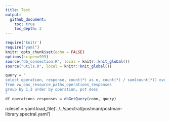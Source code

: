 ```yaml
---
title: Test
output:
  github_document:
    toc: true
    toc_depth: 2
---
```


```r
require('knitr')
require("yaml")
knitr::opts_chunk$set(echo = FALSE)
options(scipen=999)
source("db_connection.R", local = knitr::knit_global())
source("utils.R", local = knitr::knit_global())
```

```r
query = "
select operation, response, count(*) as n, count(*) / sum(count(*)) over(partition by operation) as pct
from vw_oas_resource_paths_operations_responses
group by 1,2 order by operation, pct desc
"
df_operations_responses = dbGetQuery(conn, query)
```

ruleset = yaml.load_file('../../spectral/postman/postman-library.spectral.yaml')


